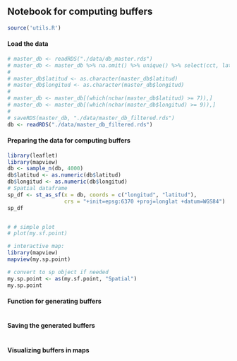 ## Notebook for computing buffers

```r
source('utils.R')
```

#### Load the data
```r
# master_db <- readRDS("./data/db_master.rds")
# master_db <- master_db %>% na.omit() %>% unique() %>% select(cct, latitud, longitud)
# 
# master_db$latitud <- as.character(master_db$latitud)
# master_db$longitud <- as.character(master_db$longitud)
# 
# master_db <- master_db[(which(nchar(master_db$latitud) >= 7)),]
# master_db <- master_db[(which(nchar(master_db$longitud) >= 9)),]
# 
# saveRDS(master_db, "./data/master_db_filtered.rds")
db <- readRDS("./data/master_db_filtered.rds")
```

#### Preparing the data for computing buffers

```r
library(leaflet)
library(mapview)
db <- sample_n(db, 4000)
db$latitud <- as.numeric(db$latitud)
db$longitud <- as.numeric(db$longitud)
# Spatial dataframe
sp_df <- st_as_sf(x = db, coords = c("longitud", "latitud"),
                  crs = "+init=epsg:6370 +proj=longlat +datum=WGS84")
sp_df
```


```r

```


```r

# # simple plot
# plot(my.sf.point)

# interactive map:
library(mapview)
mapview(my.sp.point)

# convert to sp object if needed
my.sp.point <- as(my.sf.point, "Spatial")
my.sp.point
```

#### Function for generating buffers
```r

```


#### Saving the generated buffers
```r

```

#### Visualizing buffers in maps

```r

```

